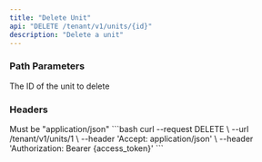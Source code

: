 ```yaml
---
title: "Delete Unit"
api: "DELETE /tenant/v1/units/{id}"
description: "Delete a unit"
---
```


### Path Parameters

<ParamField path="id" type="integer" required>
  The ID of the unit to delete
</ParamField>

### Headers

<ParamField header="Accept" type="string" required>
  Must be "application/json"
</ParamField>

<RequestExample>
```bash
curl --request DELETE \
  --url /tenant/v1/units/1 \
  --header 'Accept: application/json' \
  --header 'Authorization: Bearer {access_token}'
```
</RequestExample> 